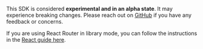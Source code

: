 <Alert title='SDK Limitations' level='warning'>

This SDK is considered **experimental and in an alpha state**. It may experience breaking changes. Please reach out on [GitHub](https://github.com/getsentry/sentry-javascript/issues/) if you have any feedback or concerns.

</Alert>

<Alert title='Looking for library mode?' level='warning'>

If you are using React Router in library mode, you can follow the instructions in the [React guide here](/platforms/javascript/guides/react/features/react-router/v7).

</Alert>

